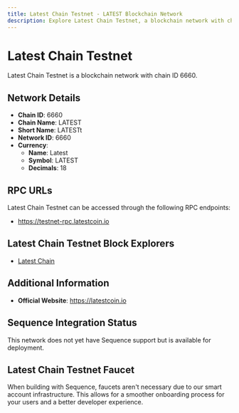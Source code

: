 ```yaml
--- 
title: Latest Chain Testnet - LATEST Blockchain Network
description: Explore Latest Chain Testnet, a blockchain network with chain ID 6660. Learn about its native currency, Latest, and how to interact with the network.
---
```


# Latest Chain Testnet

Latest Chain Testnet is a blockchain network with chain ID 6660.

## Network Details

- **Chain ID**: 6660
- **Chain Name**: LATEST
- **Short Name**: LATESTt
- **Network ID**: 6660
- **Currency**: 
  - **Name**: Latest
  - **Symbol**: LATEST
  - **Decimals**: 18

## RPC URLs

Latest Chain Testnet can be accessed through the following RPC endpoints:

- https://testnet-rpc.latestcoin.io

## Latest Chain Testnet Block Explorers

- [Latest Chain](http://testnet.latestchain.io)

## Additional Information

- **Official Website**: https://latestcoin.io

## Sequence Integration Status

This network does not yet have Sequence support but is available for deployment.

## Latest Chain Testnet Faucet

When building with Sequence, faucets aren't necessary due to our smart account infrastructure. This allows for a smoother onboarding process for your users and a better developer experience.
